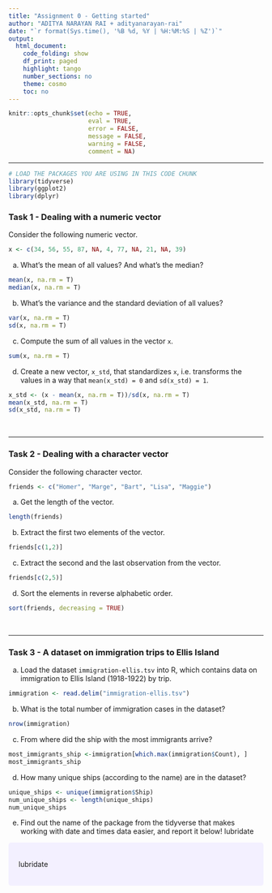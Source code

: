 ---
title: "Assignment 0 - Getting started"
author: "ADITYA NARAYAN RAI + adityanarayan-rai"
date: "`r format(Sys.time(), '%B %d, %Y | %H:%M:%S | %Z')`"
output:
  html_document:
    code_folding: show
    df_print: paged
    highlight: tango
    number_sections: no
    theme: cosmo
    toc: no
---
  
<style>
div.answer {background-color:#f3f0ff; border-radius: 5px; padding: 20px;}
</style>

```{r, include=FALSE}
knitr::opts_chunk$set(echo = TRUE,
                      eval = TRUE,
                      error = FALSE,
                      message = FALSE,
                      warning = FALSE,
                      comment = NA)
```

<!-- Do not forget to input your Github username in the YAML configuration up there --> 

***

```{r, include = T}
# LOAD THE PACKAGES YOU ARE USING IN THIS CODE CHUNK 
library(tidyverse)
library(ggplot2)
library(dplyr)
```


### Task 1 - Dealing with a numeric vector


Consider the following numeric vector.

```{r}
x <- c(34, 56, 55, 87, NA, 4, 77, NA, 21, NA, 39)
```

a)  What's the mean of all values? And what's the median?

```{r}
mean(x, na.rm = T)
median(x, na.rm = T)
```

b) What's the variance and the standard deviation of all values?

```{r}
var(x, na.rm = T)
sd(x, na.rm = T)
```

c) Compute the sum of all values in the vector `x`.
```{r}
sum(x, na.rm = T)
```

d) Create a new vector, `x_std`, that standardizes `x`, i.e. transforms the values in a way that `mean(x_std) = 0` and `sd(x_std) = 1`.

```{r}
x_std <- (x - mean(x, na.rm = T))/sd(x, na.rm = T)
mean(x_std, na.rm = T)
sd(x_std, na.rm = T)
```

<br>

***

### Task 2 - Dealing with a character vector

Consider the following character vector.

```{r}
friends <- c("Homer", "Marge", "Bart", "Lisa", "Maggie")
```


a) Get the length of the vector.

```{r}
length(friends)
```

b) Extract the first two elements of the vector.

```{r}
friends[c(1,2)]
```

c) Extract the second and the last observation from the vector.

```{r}
friends[c(2,5)]
```

d) Sort the elements in reverse alphabetic order.

```{r}
sort(friends, decreasing = TRUE)
```


<br>

***

### Task 3 - A dataset on immigration trips to Ellis Island

a) Load the dataset `immigration-ellis.tsv` into R, which contains data on immigration to Ellis Island (1918-1922) by trip.

```{r}
immigration <- read.delim("immigration-ellis.tsv")
```

b) What is the total number of immigration cases in the dataset?

```{r}
nrow(immigration)
```

c) From where did the ship with the most immigrants arrive?

```{r}
most_immigrants_ship <-immigration[which.max(immigration$Count), ]
most_immigrants_ship
```

d) How many unique ships (according to the name) are in the dataset?

```{r}
unique_ships <- unique(immigration$Ship)
num_unique_ships <- length(unique_ships)
num_unique_ships
```

e) Find out the name of the package from the tidyverse that makes working with date and times data easier, and report it below!
lubridate

<!-- During this course, we will input our answers that include text inside the tag, as such:

<div class = "answer"> 
YOU PUT YOUR TEXT HERE
</div> 
 
Also, you will notice that the text you put inside here will not appear in your .html file.
That is because very similar to the # in our R scripts, this is a comment tag for html.
-->

<div class = "answer">

lubridate

</div>

